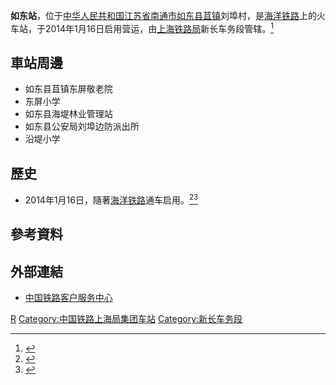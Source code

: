 {{Infobox China railway station 
|车站名称 =如东站
|图片 = 
|图片介紹 = 
|车站代码= 
|车站名称拼音 = Rudong
|英文名称=Rudong Railway Station
|电报码 = RIH
|拼音码 = RDO
|车站位置 =[[江苏省|江苏省]][[南通市|南通市]][[如东县|如东县]][[苴镇|苴镇]]刘埠村
|归属 =[[上海铁路局|上海铁路局]]
|线路 = [[海洋铁路|海洋铁路]]
|车站等级 = 
|月台数目 = 2
|股道数目 = 4
}}
'''如东站'''，位于[[中华人民共和国|中华人民共和国]][[江苏省|江苏省]][[南通市|南通市]][[如东县|如东县]][[苴镇|苴镇]]刘埠村，是[[海洋铁路|海洋铁路]]上的火车站，于2014年1月16日启用营运，由[[上海铁路局|上海铁路局]]新长车务段管辖。<ref>{{Cite web |url=http://www.zgnt.net/content/2013-11/03/content_2255228.htm |title=如东火车站何时能够通车？ 准备工作正在加紧进行之中 |access-date=2016-03-07 |archive-url=https://web.archive.org/web/20170222141859/http://www.zgnt.net/content/2013-11/03/content_2255228.htm |archive-date=2017-02-22 |dead-url=yes }}</ref>
==車站周邊==
* 如东县苴镇东屏敬老院
* 东屏小学
* 如东县海堤林业管理站
* 如东县公安局刘埠边防派出所
* 沿堤小学

==歷史==
* 2014年1月16日，隨著[[海洋铁路|海洋铁路]]通车启用。<ref>{{Cite web |url=http://www.gov.cn/jrzg/2014-01/16/content_2568928.htm |title=江苏如东开通火车 |accessdate=2016-03-07 |archive-date=2016-06-17 |archive-url=https://web.archive.org/web/20160617013822/http://www.gov.cn/jrzg/2014-01/16/content_2568928.htm |dead-url=no }}</ref><ref>{{Cite web |url=http://news.nandu.com/html/201408/30/1034820.html |title=如东2014：从“无”到“有” 开启交通发展新纪元 |access-date=2016-03-07 |archive-url=https://web.archive.org/web/20160508090309/http://news.nandu.com/html/201408/30/1034820.html |archive-date=2016-05-08 |dead-url=yes }}</ref>
==參考資料==
{{reflist}}
==外部連結==
* [http://www.12306.cn/mormhweb/ 中国铁路客户服务中心]{{Wayback|url=http://www.12306.cn/mormhweb/ |date=20180205163941 }}
{{China-rail-stub}}
{{海洋铁路}}
[[Category:南通市铁路车站|R]]
[[Category:中国铁路上海局集团车站|Category:中国铁路上海局集团车站]]
[[Category:新长车务段|Category:新长车务段]]